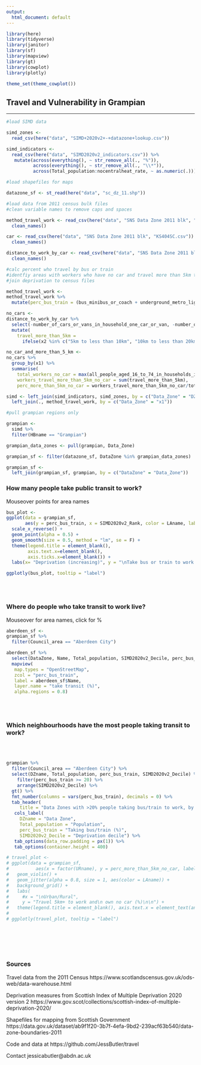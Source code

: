 ```yaml
---
output:
  html_document: default
---
```


```r
library(here)
library(tidyverse)
library(janitor)
library(sf)
library(mapview)
library(gt)
library(cowplot)
library(plotly)

theme_set(theme_cowplot())
```

## Travel and Vulnerability in Grampian

-----

```r
#load SIMD data

simd_zones <- 
  read_csv(here("data", "SIMD+2020v2+-+datazone+lookup.csv")) 

simd_indicators <- 
  read_csv(here("data", "SIMD2020v2_indicators.csv")) %>%
   mutate(across(everything(), ~ str_remove_all(., "%")),
          across(everything(), ~ str_remove_all(., "\\*")),
          across(Total_population:nocentralheat_rate, ~ as.numeric(.)))

#load shapefiles for maps

datazone_sf <- st_read(here("data", "sc_dz_11.shp"))

#load data from 2011 census bulk files
#clean variable names to remove caps and spaces

method_travel_work <- read_csv(here("data", "SNS Data Zone 2011 blk", "QS701SC.csv")) %>% 
  clean_names()

car <- read_csv(here("data", "SNS Data Zone 2011 blk", "KS404SC.csv")) %>% 
  clean_names()

distance_to_work_by_car <- read_csv(here("data", "SNS Data Zone 2011 blk", "LC7402SC.csv")) %>% 
  clean_names()

```

```r
#calc percent who travel by bus or train
#identfiy areas with workers who have no car and travel more than 5km to work
#join deprivation to census files

method_travel_work <-
method_travel_work %>% 
  mutate(perc_bus_train = (bus_minibus_or_coach + underground_metro_light_rail_or_tram)/all_people_aged_16_to_74 *100)

no_cars <-
distance_to_work_by_car %>%
  select(-number_of_cars_or_vans_in_household_one_car_or_van, -number_of_cars_or_vans_in_household_two_or_more_cars_or_vans) %>%
  mutate(
    travel_more_than_5km = 
      ifelse(x2 %in% c("5km to less than 10km", "10km to less than 20km", "20km to less than 30km", "30km and over"), all_people_aged_16_to_74_in_households_in_employment, 0)) 

no_car_and_more_than_5_km <-
no_cars %>%
  group_by(x1) %>%
  summarise(
    total_workers_no_car = max(all_people_aged_16_to_74_in_households_in_employment),
    workers_travel_more_than_5km_no_car = sum(travel_more_than_5km),
    perc_more_than_5km_no_car = workers_travel_more_than_5km_no_car/total_workers_no_car *100)

simd <- left_join(simd_indicators, simd_zones, by = c("Data_Zone" = "DZ")) %>%
  left_join(., method_travel_work, by = c("Data_Zone" = "x1")) 

```


```r
#pull grampian regions only

grampian <-
  simd %>%
  filter(HBname == "Grampian") 

grampian_data_zones <- pull(grampian, Data_Zone)

grampian_sf <- filter(datazone_sf, DataZone %in% grampian_data_zones)

grampian_sf <-
  left_join(grampian_sf, grampian, by = c("DataZone" = "Data_Zone"))

```


### How many people take public transit to work?
Mouseover points for area names

```r

bus_plot <-
ggplot(data = grampian_sf,
       aes(y = perc_bus_train, x = SIMD2020v2_Rank, color = LAname, label = DZname)) + 
  scale_x_reverse() +
  geom_point(alpha = 0.5) +
  geom_smooth(size = 0.5, method = "lm", se = F) +
  theme(legend.title = element_blank(), 
        axis.text.x=element_blank(),
        axis.ticks.x=element_blank()) +
  labs(x= "Deprivation (increasing)", y = "\nTake bus or train to work (%)\n")

ggplotly(bus_plot, tooltip = "label")

```

<br></br>

### Where do people who take transit to work live?
Mouseover for area names, click for %

```r
aberdeen_sf <-
grampian_sf %>%
  filter(Council_area == "Aberdeen City")

aberdeen_sf %>%
  select(DataZone, Name, Total_population, SIMD2020v2_Decile, perc_bus_train) %>%
  mapview(
   map.types = "OpenStreetMap",
   zcol = "perc_bus_train",
   label = aberdeen_sf$Name,
   layer.name = "take transit (%)",
   alpha.regions = 0.8)
```

<br></br>

### Which neighbourhoods have the most people taking transit to work?
<br></br>
```r
grampian %>%
  filter(Council_area == "Aberdeen City") %>%
  select(DZname, Total_population, perc_bus_train, SIMD2020v2_Decile) %>%
    filter(perc_bus_train >= 20) %>%
    arrange(SIMD2020v2_Decile) %>%
  gt() %>%
  fmt_number(columns = vars(perc_bus_train), decimals = 0) %>%
  tab_header(
     title = "Data Zones with >20% people taking bus/train to work, by most deprived") %>%
   cols_label(
     DZname = "Data Zone",
     Total_population = "Population",
     perc_bus_train = "Taking bus/train (%)",
     SIMD2020v2_Decile = "Deprivation decile") %>%
   tab_options(data_row.padding = px(1)) %>%
   tab_options(container.height = 400)
```

```r
# travel_plot <-
# ggplot(data = grampian_sf, 
#          aes(x = factor(URname), y = perc_more_than_5km_no_car, label = DZname)) +
#   geom_violin() +
#   geom_jitter(alpha = 0.8, size = 1, aes(color = LAname)) +
#   background_grid() +
#   labs(
#     #x = "\nUrban/Rural", 
#     y = "Travel 5km+ to work and\n own no car (%)\n\n") +
#   theme(legend.title = element_blank(), axis.text.x = element_text(angle = 30), axis.title.x = element_blank())
# 
# ggplotly(travel_plot, tooltip = "label")
```

<br></br>
-----
### Sources  

Travel data from the 2011 Census 
https://www.scotlandscensus.gov.uk/ods-web/data-warehouse.html

Deprivation measures from Scottish Index of Multiple Deprivation 2020 version 2 
https://www.gov.scot/collections/scottish-index-of-multiple-deprivation-2020/

Shapefiles for mapping from Scottish Government
https://data.gov.uk/dataset/ab9f1f20-3b7f-4efa-9bd2-239acf63b540/data-zone-boundaries-2011

Code and data at https://github.com/JessButler/travel

Contact jessicabutler@abdn.ac.uk


